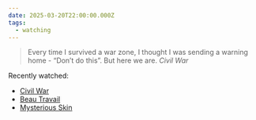 ```yaml
---
date: 2025-03-20T22:00:00.000Z
tags:
  - watching
---
```

> Every time I survived a war zone, I thought I was sending a warning home - “Don’t do this”. But here we are.
> <cite><i>Civil War</i></cite>

Recently watched:

* [Civil War](https://letterboxd.com/film/civil-war-2024/)
* [Beau Travail](https://letterboxd.com/film/beau-travail/)
* [Mysterious Skin](https://letterboxd.com/film/mysterious-skin/)